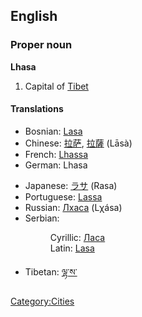 ==English==
===Proper noun===
'''Lhasa'''

# Capital of [[Tibet]]

====Translations====
{{top}}
*Bosnian: [[Lasa#Bosnian|Lasa]] {{f}}
*Chinese: [[拉萨]], [[拉薩]] (Lāsà)
*French: [[Lhassa]]
*German: Lhasa
{{mid}}
*Japanese: [[ラサ]] (Rasa)
*Portuguese: [[Lassa]]
*Russian: [[Лхаса]] (Lχása) {{f}}
*Serbian:
*:Cyrillic: [[Ласа#Serbian|Ласа]] {{f}}
*:Latin: [[Lasa#Serbian|Lasa]] {{f}}
*Tibetan: [[ལྷ་ས་]]
{{bottom}}

[[Category:Cities]]